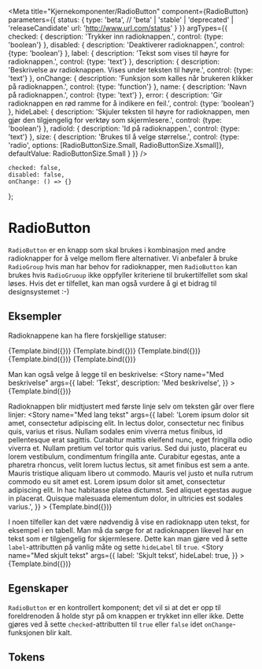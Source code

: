 
<Meta
    title="Kjernekomponenter/RadioButton"
    component={RadioButton}
    parameters={{
        status: {
            type: 'beta', // 'beta' | 'stable' | 'deprecated' | 'releaseCandidate'
            url: 'http://www.url.com/status'
        }
    }}
    argTypes={{
        checked: {
            description: 'Trykker inn radioknappen.',
            control: {type: 'boolean'}
        },
        disabled: {
            description: 'Deaktiverer radioknappen.',
            control: {type: 'boolean'}
        },
        label: {
            description: 'Tekst som vises til høyre for radioknappen.',
            control: {type: 'text'}
        },
        description: {
            description: 'Beskrivelse av radioknappen. Vises under teksten til høyre.',
            control: {type: 'text'}
        },
        onChange: {
            description: 'Funksjon som kalles når brukeren klikker på radioknappen.',
            control: {type: 'function'}
        },
        name: {
            description: 'Navn på radioknappen.',
            control: {type: 'text'}
        },
        error: {
            description: 'Gir radioknappen en rød ramme for å indikere en feil.',
            control: {type: 'boolean'}
        },
        hideLabel: {
            description: 'Skjuler teksten til høyre for radioknappen, men gjør den tilgjengelig for verktøy som skjermlesere.',
            control: {type: 'boolean'}
        },
        radioId: {
            description: 'Id på radioknappen.',
            control: {type: 'text'}
        },
        size: {
            description: 'Brukes til å velge størrelse.',
            control: {type: 'radio', options: [RadioButtonSize.Small, RadioButtonSize.Xsmall]},
            defaultValue: RadioButtonSize.Small
        }
    }}
/>

    checked: false,
    disabled: false,
    onChange: () => {}
};

# RadioButton

<Beta />

`RadioButton` er en knapp som skal brukes i kombinasjon med andre radioknapper for å velge mellom flere alternativer.
Vi anbefaler å bruke `RadioGroup` hvis man har behov for radioknapper,
men `RadioButton` kan brukes hvis `RadioGruoup` ikke oppfyller kriteriene til brukertilfellet som skal løses.
Hvis det er tilfellet, kan man også vurdere å gi et bidrag til designsystemet :-)

## Eksempler

Radioknappene kan ha flere forskjellige statuser:

<Canvas>
    <Story
        name="Normal"
        args={{
            label: 'Normal',
        }}
    >
        {Template.bind({})}
    </Story>
    <Story
        name="Avkrysset"
        args={{
            checked: true,
            label: 'Avkrysset',
        }}
    >
        {Template.bind({})}
    </Story>
    <Story
        name="Feil"
        args={{
            checked: false,
            error: true,
            label: 'Feil',
        }}
    >
        {Template.bind({})}
    </Story>
    <Story
        name="Kompakt"
        args={{
            size: RadioButtonSize.Xsmall,
            label: 'Kompakt',
        }}
    >
        {Template.bind({})}
    </Story>
    <Story
        name="Deaktivert"
        args={{
            disabled: true,
            label: 'Deaktivert',
        }}
    >
        {Template.bind({})}
    </Story>
</Canvas>

Man kan også velge å legge til en beskrivelse:
<Canvas>
    <Story
        name="Med beskrivelse"
        args={{
            label: 'Tekst',
            description: 'Med beskrivelse',
        }}
    >
        {Template.bind({})}
    </Story>
</Canvas>

Radioknappen blir midtjustert med første linje selv om teksten går over flere linjer:
<Canvas>
    <Story
        name="Med lang tekst"
        args={{
            label: 'Lorem ipsum dolor sit amet, consectetur adipiscing elit. In lectus dolor, consectetur nec finibus quis, varius et risus. Nullam sodales enim viverra metus finibus, id pellentesque erat sagittis. Curabitur mattis eleifend nunc, eget fringilla odio viverra et. Nullam pretium vel tortor quis varius. Sed dui justo, placerat eu lorem vestibulum, condimentum fringilla ante. Curabitur egestas, ante a pharetra rhoncus, velit lorem luctus lectus, sit amet finibus est sem a ante. Mauris tristique aliquam libero ut commodo. Mauris vel justo et nulla rutrum commodo eu sit amet est. Lorem ipsum dolor sit amet, consectetur adipiscing elit. In hac habitasse platea dictumst. Sed aliquet egestas augue in placerat. Quisque malesuada elementum dolor, in ultricies est sodales varius.',
        }}
    >
        {Template.bind({})}
    </Story>
</Canvas>

I noen tilfeller kan det være nødvendig å vise en radioknapp uten tekst, for eksempel i en tabell.
Man må da sørge for at radioknappen likevel har en tekst som er tilgjengelig for skjermlesere.
Dette kan man gjøre ved å sette `label`-attributten på vanlig måte og sette `hideLabel` til `true`.
<Canvas>
    <Story
        name="Med skjult tekst"
        args={{
            label: 'Skjult tekst',
            hideLabel: true,
        }}
    >
        {Template.bind({})}
    </Story>
</Canvas>

## Egenskaper
`RadioButton` er en kontrollert komponent; det vil si at det er opp til foreldrenoden å holde styr på om knappen er trykket inn eller ikke.
Dette gjøres ved å sette `checked`-attributten til `true` eller `false` idet `onChange`-funksjonen blir kalt.
<ArgsTable story="Normal"/>

## Tokens
<TokensTable
    jsonKey='component.radio_button'
    componentName='radio_button'
    showPreview={false}
    description
/>